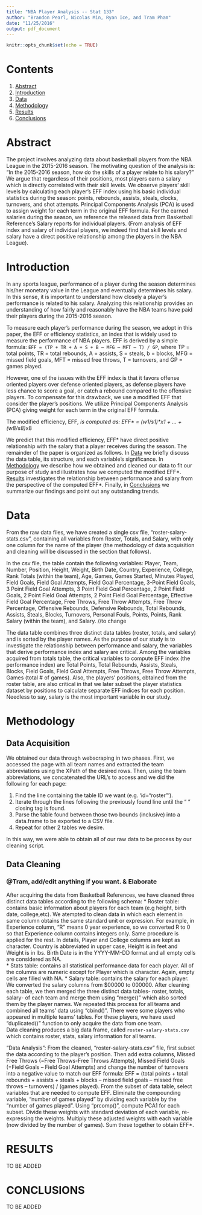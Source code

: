 ```yaml
---
title: "NBA Player Analysis -- Stat 133"
author: "Brandon Pearl, Nicolas Min, Ryan Ice, and Tram Pham"
date: "11/25/2016"
output: pdf_document
---
```


```r
knitr::opts_chunk$set(echo = TRUE)
```

# Contents

1. [Abstract](#abstract)
2. [Introduction](#introduction)
3. [Data](#data)
4. [Methodology](#methodology)
5. [Results](#results)
6. [Conclusions](#conclusions)

# Abstract

The project involves analyzing data about basketball players from the NBA
League in the 2015-2016 season. The motivating question of the analysis is: “In
the 2015-2016 season, how do the skills of a player relate to his salary?” We
argue that regardless of their positions, most players earn a salary which is
directly correlated with their skill levels. We observe players’ skill levels
by calculating each player’s EFF index using his basic individual statistics
during the season: points, rebounds, assists, steals, clocks, turnovers, and
shot attempts. Principal Components Analysis (PCA) is used to assign weight for
each term in the original EFF formula. For the earned salaries during the
season, we reference the released data from Basketball Reference’s Salary
reports for individual players. (From analysis of EFF index and salary of
individual players, we indeed find that skill levels and salary have a direct
positive relationship among the players in the NBA League).

# Introduction

In any sports league, performance of a player during the season determines
his/her monetary value in the League and eventually determines his salary. In
this sense, it is important to understand how closely a player’s performance is
related to his salary. Analyzing this relationship provides an understanding of
how fairly and reasonably have the NBA teams have paid their players during the
2015-2016 season.

To measure each player’s performance during the season, we adopt in this paper,
the EFF or efficiency statistics, an index that is widely used to measure the
performance of NBA players. EFF is derived by a simple formula:
`EFF = (TP + TR + A + S + B – MFG – MFT – T) / GP`, where TP = total points,
TR = total rebounds, A = assists, S = steals, b = blocks, MFG = missed field
goals, MFT = missed free throws, T = turnovers, and GP = games played.

However, one of the issues with the EFF index is that it favors offense
oriented players over defense oriented players, as defense players have less
chance to score a goal, or catch a rebound compared to the offensive players.
To compensate for this drawback, we use a modified EFF that consider the
player’s positions. We utilize Principal Components Analysis (PCA) giving
weight for each term in the original EFF formula. 

The modified efficiency, EFF*, is computed as:
EFF\* = (w1/s1)\*x1 + … + (w8/s8)*x8


We predict that this modified efficiency, EFF\* have direct positive
relationship with the salary that a player receives during the season. The
remainder of the paper is organized as follows. In [Data](#data) we briefly
discuss the data table, its structure, and each variable’s significance. In
[Methodology](#methodology) we describe how we obtained and cleaned our data
to fit our purpose of study and illustrates how we computed the modified
EFF\*. [Results](#results) investigates the relationship between performance
and salary from the perspective of the computed EFF\*. Finally, in
[Conclusions](#conclusions) we summarize our findings and point out any
outstanding trends.

# Data

From the raw data files, we have created a single csv file,
“roster-salary-stats.csv”, containing all variables from Roster, Totals, and
Salary, with only one column for the name of the player (the methodology of
data acquisition and cleaning will be discussed in the section that follows).

In the csv file, the table contain the following variables:
Player, Team, Number, Position, Height, Weight, Birth Date, Country,
Experience, College, Rank Totals (within the team), Age, Games, Games Started,
Minutes Played, Field Goals, Field Goal Attempts, Field Goal Percentage,
3-Point Field Goals, 3 Point Field Goal Attempts, 3 Point Field Goal
Percentage, 2 Point Field Goals, 2 Point Field Goal Attempts, 2 Point Field
Goal Percentage, Effective Field Goal Percentage, Free Throws, Free Throw
Attempts, Free Throw Percentage, Offensive Rebounds, Defensive Rebounds, Total
Rebounds, Assists, Steals, Blocks, Turnovers, Personal Fouls, Points, Points,
Rank Salary (within the team), and Salary.
//to change

The data table combines three distinct data tables (roster, totals, and
salary) and is sorted by the player names. As the purpose of our study is to
investigate the relationship between performance and salary, the variables
that derive performance index and salary are critical. Among the variables
acquired from totals table, the critical variables to compute EFF index (the
performance index) are Total Points, Total Rebounds, Assists, Steals, Blocks,
Field Goals, Field Goal Attempts, Free Throws, Free Throw Attempts, Games
(total # of games).  Also, the players’ positions, obtained from the roster
table, are also critical in that we later subset the player statistics dataset
by positions to calculate separate EFF indices for each position. Needless to
say, salary is the most important variable in our study. 

# Methodology

## Data Acquisition

We obtained our data through webscraping in two phases. First, we accessed the
page with all team names and extracted the team abbreviations using the XPath
of the desired rows. Then, using the team abbreviations, we concatenated the
URL's to access and we did the following for each page:

1. Find the line containing the table ID we want (e.g. 'id="roster"').
2. Iterate through the lines following the previously found line until the
"</table>" closing tag is found.
3. Parse the table found between those two bounds (inclusive) into a data.frame
to be exported to a CSV file.
4. Repeat for other 2 tables we desire.

In this way, we were able to obtain all of our raw data to be process by our
cleaning script.

## Data Cleaning 

### @Tram, add/edit anything if you want. & Elaborate
After acquiring the data from Basketball References, we have cleaned three
distinct data tables according to the following schema: 
* Roster table: contains basic information about players for each team (e.g height, birth date, college,etc). We atempted to clean data in which each element in same 
column obtains the same standard unit or expression. For example, in Experience column, "R" means 0 year experience, so we converted R to 0 so that Experience column contains integers only. Same procedure is applied for the rest. In details, Player and College columns are kept as character. Country is abbreviated in upper case, Height is in feet and Weight is in lbs. Birth Date is in the YYYY-MM-DD format and all empty cells are considered as NA.  
* Stats table: contains all statistical performance data for each player. All of the columns are numeric except for Player which is character. Again, empty cells are filled with NA. 
* Salary table: contains the salary for each player. We converted the salary columns from $00000 to 000000. 
After cleaning each table, we then merged the three distinct data tables- roster, totals, salary- of each team and merge them using "merge()" which also sorted them by the player names. We repeated this process for all teams and combined all teams’ data using “cbind()”.
There were some players who appeared in multiple teams’ tables. For these
players, we have used “duplicated()” function to only acquire the data from
one team.  
Data cleaning produces a big data frame, called `roster-salary-stats.csv` which contains roster, stats, salary information for all teams.  

“Data Analysis”:
From the cleaned, “roster-salary-stats.csv” file, first subset the data
according to the player’s position. Then add extra columns, Missed Free Throws
(=Free Throws-Free Throws Attempts), Missed Field Goals (=Field Goals – Field
Goal Attempts) and change the number of turnovers into a negative value to
match our EFF formula:
EFF = (total points + total rebounds + assists + steals + blocks – missed
field goals – missed free throws – turnovers) / (games played). 
From the subset of data table, select variables that are needed to compute
EFF. Eliminate the compounding variable, “number of games played” by dividing
each variable by the “number of games played”. 
Using “prcomp()”, compute PCA1 for each subset. Divide these weights with
standard deviation of each variable, re-expressing the weights. Multiply these
adjusted weights with each variable (now divided by the number of games). Sum
these together to obtain EFF\*.  

# RESULTS

TO BE ADDED

# CONCLUSIONS

TO BE ADDED
